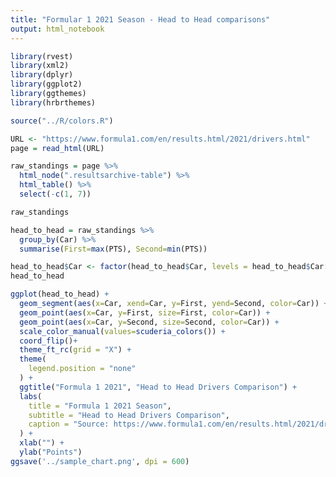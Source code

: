```yaml
---
title: "Formular 1 2021 Season - Head to Head comparisons"
output: html_notebook
---
```


```r
library(rvest)
library(xml2)
library(dplyr)
library(ggplot2)
library(ggthemes)
library(hrbrthemes)

source("../R/colors.R")
```

```r

URL <- "https://www.formula1.com/en/results.html/2021/drivers.html"
page = read_html(URL)

raw_standings = page %>%
  html_node(".resultsarchive-table") %>%
  html_table() %>%
  select(-c(1, 7))

raw_standings
```
```r
head_to_head = raw_standings %>%
  group_by(Car) %>%
  summarise(First=max(PTS), Second=min(PTS))

head_to_head$Car <- factor(head_to_head$Car, levels = head_to_head$Car[order(head_to_head$First)])
head_to_head
```

```r
ggplot(head_to_head) +
  geom_segment(aes(x=Car, xend=Car, y=First, yend=Second, color=Car)) +
  geom_point(aes(x=Car, y=First, size=First, color=Car)) +
  geom_point(aes(x=Car, y=Second, size=Second, color=Car)) +
  scale_color_manual(values=scuderia_colors()) +
  coord_flip()+
  theme_ft_rc(grid = "X") +
  theme(
    legend.position = "none"
  ) +
  ggtitle("Formula 1 2021", "Head to Head Drivers Comparison") +
  labs(
    title = "Formula 1 2021 Season",
    subtitle = "Head to Head Drivers Comparison",
    caption = "Source: https://www.formula1.com/en/results.html/2021/drivers.html",
  ) +
  xlab("") +
  ylab("Points")
ggsave('../sample_chart.png', dpi = 600)
```
